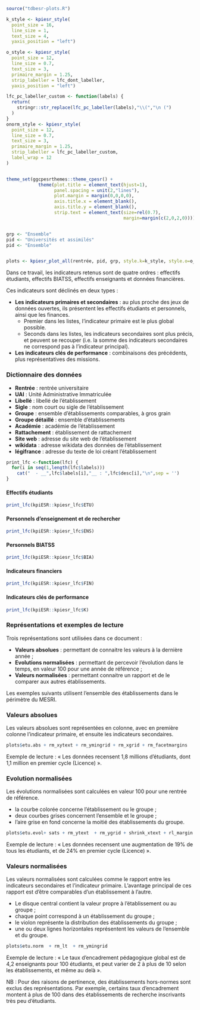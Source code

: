 
```r
source("tdbesr-plots.R")

k_style <- kpiesr_style(
  point_size = 16,
  line_size = 1,
  text_size = 4,
  yaxis_position = "left")

o_style <- kpiesr_style(
  point_size = 12,
  line_size = 0.7,
  text_size = 3,
  primaire_margin = 1.25,
  strip_labeller = lfc_dont_labeller,
  yaxis_position = "left")

lfc_pc_labeller_custom <- function(labels) {
  return(
    stringr::str_replace(lfc_pc_labeller(labels),"\\(","\n (")
  )
}
onorm_style <- kpiesr_style(
  point_size = 12,
  line_size = 0.7,
  text_size = 3,
  primaire_margin = 1.25,
  strip_labeller = lfc_pc_labeller_custom,
  label_wrap = 12
)


theme_set(ggcpesrthemes::theme_cpesr() + 
            theme(plot.title = element_text(hjust=1),
                  panel.spacing = unit(2,"lines"), 
                  plot.margin = margin(0,0,0,0),
                  axis.title.x = element_blank(),
                  axis.title.y = element_blank(),
                  strip.text = element_text(size=rel(0.7), 
                                            margin=margin(c(2,0,2,0)))))


grp <- "Ensemble"
pid <- "Universités et assimilés"
pid <- "Ensemble"


plots <- kpiesr_plot_all(rentrée, pid, grp, style.k=k_style, style.o=o_style, style.o.norm = onorm_style)
```


Dans ce travail, les indicateurs retenus sont de quatre ordres\ : effectifs étudiants, effectifs BIATSS, effectifs enseignants et données financières.

Ces indicateurs sont déclinés en deux types :

- __Les indicateurs primaires et secondaires__ : au plus proche des jeux de données ouvertes, ils présentent les effectifs étudiants et personnels, ainsi que les finances. 
  - Premier dans les listes, l'indicateur primaire est le plus global possible.
  - Seconds dans les listes, les indicateurs secondaires sont plus précis, et peuvent se recouper (i.e. la somme des indicateurs secondaires ne correspond pas à l'indicateur principal).

- __Les indicateurs clés de performance__ : combinaisons des précédents, plus représentatives des missions.


### Dictionnaire des données

  - __Rentrée__ : rentrée universitaire
  - __UAI__ : Unité Administrative Immatriculée
  - __Libellé__ : libellé de l'établissement
  - __Sigle__ : nom court ou sigle de l'établissement
  - __Groupe__ : ensemble d'établissements comparables, à gros grain
  - __Groupe détaillé__ : ensemble d'établissements
  - __Académie__ : académie de l'établissement
  - __Rattachement__ : établissement de rattachement
  - __Site web__ : adresse du site web de l'établissement
  - __wikidata__ : adresse wikidata des données de l'établissement
  - __légifrance__ : adresse du texte de loi créant l'établissement

```r
print_lfc <-function(lfc) {
  for(i in seq(1,length(lfc$labels)))
    cat("  - __",lfc$labels[i],"__ : ",lfc$desc[i],"\n",sep = '')
}
```


#### Effectifs étudiants

```r
print_lfc(kpiESR::kpiesr_lfc$ETU)
```

```{=latex}
\vfill
```

#### Personnels d'enseignement et de rechercher

```r
print_lfc(kpiESR::kpiesr_lfc$ENS)
```

#### Personnels BIATSS

```r
print_lfc(kpiESR::kpiesr_lfc$BIA)
```

#### Indicateurs financiers

```r
print_lfc(kpiESR::kpiesr_lfc$FIN)
```

#### Indicateurs clés de performance

```r
print_lfc(kpiESR::kpiesr_lfc$K)
```


### Représentations et exemples de lecture

Trois représentations sont utilisées dans ce document :

- __Valeurs absolues__\ : permettant de connaitre les valeurs à la dernière année ;
- __Evolutions normalisées__\ : permettant de percevoir l'évolution dans le temps,
en valeur 100 pour une année de référence ;
- __Valeurs normalisées__\ : permettant connaitre un rapport et de le comparer aux
autres établissements.

Les exemples suivants utilisent l'ensemble des établissements dans le périmètre du 
MESRI.


### Valeurs absolues

Les valeurs absolues sont représentées en colonne, avec en première colonne l'indicateur primaire, et ensuite les indicateurs secondaires. 


```r
plots$etu.abs + rm_xytext + rm_ymingrid + rm_xgrid + rm_facetmargins
```

Exemple de lecture : « Les données recensent 1,8 millions d'étudiants, dont 1,1 million en premier cycle (Licence) ».

```{=latex}
\vfill
```

### Evolution normalisées

Les évolutions normalisées sont calculées en valeur 100 pour une rentrée de référence.

- la courbe colorée concerne l'établissement ou le groupe ;
- deux courbes grises concernent l'ensemble et le groupe ;
- l'aire grise en fond concerne la moitié des établissements du groupe.

```r
plots$etu.evol+ sats + rm_ytext  + rm_ygrid + shrink_xtext + rl_margin
```

Exemple de lecture : « Les données recensent une augmentation de 19% de tous les étudiants, et de 24% en premier cycle (Licence) ».

```{=latex}
\vfill
```

### Valeurs normalisées

Les valeurs normalisées sont calculées comme le rapport entre les indicateurs secondaires et l'indicateur primaire. L'avantage principal de ces rapport est d'être comparables d'un établissement à l'autre. 

- Le disque central contient la valeur propre à l'établissement ou au groupe ;
- chaque point correspond à un établissement du groupe ;
- le violon représente la distribution des établissements du groupe ;
- une ou deux lignes horizontales représentent les valeurs de l'ensemble et du groupe.


```r
plots$etu.norm  + rm_lt  + rm_ymingrid
```

Exemple de lecture : « Le taux d'encadrement pédagogique global est de 4,2 enseignants pour 100 étudiants, 
et peut varier de 2 à plus de 10 selon les établissements, et même au delà ».

NB : Pour des raisons de pertinence, des établissements hors-normes sont exclus
des représentations. Par exemple, certains taux d'encadrement montent à plus de 
100 dans des établissements de recherche inscrivants très peu d'étudiants.




